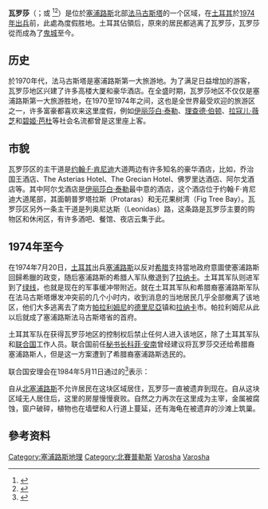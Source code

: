 {{NoteTA|G1=Show|G2=地名}}
{{Infobox settlement
|name = 瓦罗莎
|native_name = {{lang|el|Βαρώσια}}（[[希腊语|希腊]]），{{lang|tr|Maraş}}（[[土耳其语|土耳其]]）
| nickname = [[鬼城|鬼城]]
|settlement_type        = Quarter
| image_skyline = Famagusta-Varosha 2007.JPG
|pushpin_map            = Cyprus
|pushpin_label_position = right
|pushpin_mapsize        =
|pushpin_map_caption    = 在[[塞浦路斯|塞浦路斯]]的位置
| subdivision_type = 国家
| subdivision_name = 法定归属：{{CYP}}<br>实际控制：{{TRNC}} 
| subdivision_type1 = 区域
| subdivision_name1 = 法定归属：[[法马古斯塔区|法马古斯塔区]]<br>实际控制：[[Gazimağusa_District|Gazimağusa区]]
| area_total = 
| population_as_of = 2011年
| population_total = 226
| timezone = [[Eastern_European_Time|EET]]
| utc_offset = +2
| timezone_DST = [[Eastern_European_Summer_Time|EEST]]
| utc_offset_DST = +3

|latd  = 35|latm=  06|lats=  39|latNS=N
|longd = 33|longm= 57|longs= 13|longEW=E
|coordinates_type    = region:CY_type:city
|coordinates_display = inline,title
}}
'''瓦罗莎'''（{{lang-el|Βαρώσια}}；{{lang-tr|Maraş}}或 {{lang|tr|''Kapalı Maraş''}}<ref name=kpm1>{{cite journal|last=Dağlı|first=Uğur|coauthors=Şehir Plancısı Naciye Doratlı, Yrd.Doç.Dr.Şebnem Önal|title=Gazimağusa Şehrinin Kentsel Gelişiminin Sürdürülebilirliğine Yönelik Çözüm Önerileri|year=1998|url=ftp://ftparch.emu.edu.tr/Projects/cycities/e-mail%20ile%20gelenler1/T4-onal_Gmsemp.doc|accessdate=21 November 2012|location=Doğu Akdeniz Üniversitesi, Mimarlık Fakültesi|language=tr}}{{dead link|date=2018年1月 |bot=InternetArchiveBot |fix-attempted=yes }}</ref><ref name=kpm2>{{cite journal|last=Doratlı|first=Naciye|coauthors=İbrahim Numan, Özgür Dinçyürek|title=GAZİMAĞUSA'NIN FARKLI SENARYOLARA GÖRE DEĞİŞİMİNİN MORFOLOJİK AÇIDAN İRDELENMESİ|year=2002|url=ftp://ftparch.emu.edu.tr/Projects/cycities/fatma/upload_formatted/naciye/T19/GMSEMP01SON_upload_T19.doc|accessdate=21 November 2012|location=DAÜ Mimarlık Fakültesi, KKTC|language=tr}}{{dead link|date=2018年1月 |bot=InternetArchiveBot |fix-attempted=yes }}</ref>）是位於[[塞浦路斯|塞浦路斯]]北部[[法马古斯塔|法马古斯塔]]的一个区域，在[[土耳其|土耳其]]於[[土耳其入侵塞浦路斯|1974年出兵]]前，此處為度假胜地。土耳其佔領后，原來的居民都逃离了瓦罗莎，瓦罗莎從而成為了[[鬼城|鬼城]]至今。

== 历史 ==
於1970年代，法马古斯塔是塞浦路斯第一大旅游地。为了满足日益增加的游客，瓦罗莎地区兴建了许多高楼大厦和豪华酒店。在全盛时期，瓦罗莎地区不仅仅是塞浦路斯第一大旅游胜地，在1970至1974年之间，这也是全世界最受欢迎的旅游区之一，许多富豪都喜欢来这里度假，例如[[伊丽莎白·泰勒|伊丽莎白·泰勒]]、[[理查德·伯顿|理查德·伯顿]]、[[拉寇儿·薇芝|拉寇儿·薇芝]]和[[碧姬·芭杜|碧姬·芭杜]]等社会名流都曾是这里座上客。

== 市貌 ==
瓦罗莎区的主干道是[[约翰·F·肯尼迪|约翰·F·肯尼迪]]大道两边有许多知名的豪华酒店，比如，乔治国王酒店、The Asterias Hotel、The Grecian Hotel、佛罗里达酒店、阿尔戈酒店等。其中阿尔戈酒店是[[伊丽莎白·泰勒|伊丽莎白·泰勒]]最中意的酒店，这个酒店位于约翰·F·肯尼迪大道尾部，其面朝普罗塔拉斯（Protaras）和无花果树湾（Fig Tree Bay）。瓦罗莎区另外一条主干道是列奥尼达斯（Leonidas）路，这条路是瓦罗莎主要的购物区和休闲区，有许多酒吧、餐馆、夜店云集于此。

== 1974年至今 ==
在1974年7月20日，[[土耳其|土耳其]]出兵[[塞浦路斯|塞浦路斯]]以反对[[希腊|希腊]]支持當地政府意圖使塞浦路斯回歸希臘的政变，随后塞浦路斯的希腊人军队撤退到了[[拉纳卡|拉纳卡]]。土耳其军队则进军到了[[塞浦路斯联合国缓冲区|绿线]]，也就是现在的军事缓冲带附近。就在土耳其军队和希腊裔塞浦路斯军队在法马古斯塔爆发冲突前的几个小时内，收到消息的当地居民几乎全部撤离了该地区，他们大多逃离去了南方[[帕拉利姆尼|帕拉利姆尼]]的[[德里尼亞|德里尼亞]]镇和[[拉纳卡|拉纳卡]]市。帕拉利姆尼从此以后就成了塞浦路斯法马古斯塔省的首府。

土耳其军队在获得瓦罗莎地区的控制权后禁止任何人进入该地区，除了土耳其军队和[[联合国|联合国]]工作人员。联合国前任[[秘书长|秘书长]][[科菲·安南|科菲·安南]]曾经建议将瓦罗莎交还给希腊裔塞浦路斯人，但是这一方案遭到了希腊裔塞浦路斯选民的{{tsl|en|Cypriot Annan Plan referendums, 2004|安南2004塞浦路斯人全民公决|拒绝}}。

联合国安理会在1984年5月11日通过的{{tsl|en|United Nations Security Council Resolution 550|联合国安理会第550号决议}}<ref name=res550>{{cite web|title=United Nations Security Council Resolution 550|url=http://daccess-dds-ny.un.org/doc/RESOLUTION/GEN/NR0/487/80/IMG/NR048780.pdf?OpenElement|publisher=United Nations|accessdate=14 July 2012|format=PDF|date=11 May 1984|archive-date=2012-11-21|archive-url=https://www.webcitation.org/6CLg6teFu?url=http://daccess-dds-ny.un.org/doc/RESOLUTION/GEN/NR0/487/80/IMG/NR048780.pdf?OpenElement|dead-url=no}}</ref>表示：

{{Quote|"attempts to settle any part of Varosha by people other than its inhabitants is inadmissible."<br />“除了这里的居民任何人想定居在瓦罗莎地区都是不被允许的。”}}

自从[[北塞浦路斯|北塞浦路斯]]不允许居民在这块区域居住，瓦罗莎一直被遗弃到现在。自从这块区域无人居住后，这里的房屋慢慢衰败。自然之力再次在这里成为主宰，金属被腐蚀，窗户破碎，植物也在墙壁和人行道上蔓延，还有海龟在被遗弃的沙滩上筑巢。

{{Gallery
|title=瓦罗莎现在的景象
|width=200
|height=150
|lines=3
|align=center
|File:Varoscha.jpg|军事隔离带外看瓦罗莎
|File:Maraş (KKTC).JPG|落败的豪华酒店
|File:VaroshaHotel.jpg|荒废的酒店
|File:Varosha2013.jpg|远景图
|File:Famagusta2009 3.jpg|2009年拍摄的瓦罗莎
|File:Cyprus - Famagusta Varosha 06.JPG|内部景象
|File:100 1784.JPG|解体的建筑
}}

== 參考资料 ==
{{Commonscat|Varosha (Famagusta)}}
{{reflist}}

[[Category:塞浦路斯地理|Category:塞浦路斯地理]]
[[Category:北賽普勒斯|Category:北賽普勒斯]]
[[Category:歐洲鬼鎮|Varosha]]
[[Category:賽普勒斯聚居故地|Varosha]]